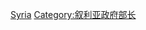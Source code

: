{{Commons category|Prime ministers of Syria}}
[[Category:各国总理|Syria]]
[[Category:叙利亚政府部长|Category:叙利亚政府部长]]